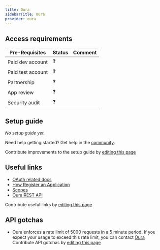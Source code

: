 ```yaml
---
title: Oura
sidebarTitle: Oura
provider: oura
---
```



<Overview />
<PreBuiltTooling provider={providers[pageMetadata.provider]} />
<PreBuiltUseCases />

## Access requirements
| Pre-Requisites | Status | Comment|
| - | - | - |
| Paid dev account | ❓ |  |
| Paid test account | ❓ |  |
| Partnership | ❓ | |
| App review | ❓ |  |
| Security audit | ❓ | |


## Setup guide

_No setup guide yet._

<Tip>Need help getting started? Get help in the [community](https://nango.dev/slack).</Tip>

<Note>Contribute improvements to the setup guide by [editing this page](https://github.com/nangohq/nango/tree/master/docs-v2/integrations/all/oura.mdx)</Note>


## Useful links

-   [OAuth related docs](https://cloud.ouraring.com/docs/authentication#oauth2)
-   [How Register an Application](https://cloud.ouraring.com/docs/)
-   [Scopes](https://cloud.ouraring.com/docs/authentication#oauth2-scopes)
-   [Oura REST API](https://cloud.ouraring.com/v2/docs)

<Note>Contribute useful links by [editing this page](https://github.com/nangohq/nango/tree/master/docs-v2/integrations/all/oura.mdx)</Note>

## API gotchas
-   Oura enforces a rate limit of 5000 requests in a 5 minute period. If you expect your usage to exceed this rate limit, you can contact [Oura](mailto:api-support@ouraring.com)
<Note>Contribute API gotchas by [editing this page](https://github.com/nangohq/nango/tree/master/docs-v2/integrations/all/oura.mdx)</Note>